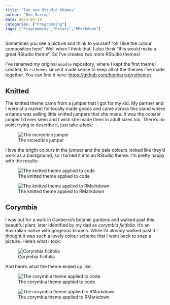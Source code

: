 ```yaml
---
title: "Two new RStudio themes"
author: "Ben Harrap"
date: 2024-04-29
categories: ["Programming"]
tags: ["Programming","Rstats","RMarkdown"]
---
```


Sometimes you see a picture and think to yourself "oh I like the colour composition here". Well when I think that, I also think "this would make a great RStudio theme". So I've created two more RStudio themes!

I've renamed my original `noodle` repository, where I kept the first theme I created, to `rsthemes` since it made sense to keep all of the themes I've made together. You can find it here: [https://github.com/benharrap/rsthemes](https://github.com/benharrap/rsthemes)

## Knitted

The knitted theme came from a jumper that I got for my kid. My partner and I were at a market for locally made goods and came across this stand where a nanna was selling little knitted jumpers that she made. It was the *coolest* jumper I'd ever seen and I wish she made them in adult sizes too. There's no point trying to describe it, just take a look:

![The incredible jumper](/img/two-more-rsthemes/jumper.jpeg)

I love the bright colours in the jumper and the pale colours looked like they'd work as a background, so I turned it into an RStudio theme. I'm pretty happy with the results:

![The knitted theme applied to code](/img/two-more-rsthemes/knitted-code.PNG)

![The knitted theme applied to RMarkdown](/img/two-more-rsthemes/knitted-rmd.PNG)

## Corymbia

I was out for a walk in Canberra's botanic gardens and walked past this beautiful plant, later identified by my dad as *corymbia ficifolia*. It's an Australian native with gorgeous blooms. While I'd already walked past it I thought it was such a lovely colour scheme that I went back to snap a picture. Here's what I took:

![Corymbia ficifolia](/img/two-more-rsthemes/corymbia.jpeg)

And here's what the theme ended up like:

![The corymbia theme applied to code](/img/two-more-rsthemes/corymbia-code.PNG)

![The corymbia theme applied to RMarkdown](/img/two-more-rsthemes/corymbia-rmd.PNG)